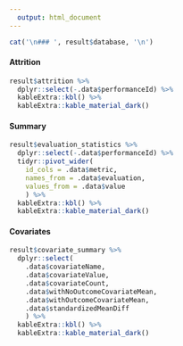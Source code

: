 ```yaml
---
  output: html_document
---
```


```r
cat('\n### ', result$database, '\n')
```

#### Attrition

```r
result$attrition %>%
  dplyr::select(-.data$performanceId) %>%
  kableExtra::kbl() %>%
  kableExtra::kable_material_dark()
```

#### Summary

```r
result$evaluation_statistics %>%
  dplyr::select(-.data$performanceId) %>%
  tidyr::pivot_wider(
    id_cols = .data$metric, 
    names_from = .data$evaluation, 
    values_from = .data$value
    ) %>%
  kableExtra::kbl() %>%
  kableExtra::kable_material_dark()
```
  
#### Covariates

```r
result$covariate_summary %>%
  dplyr::select(
    .data$covariateName, 
    .data$covariateValue,
    .data$covariateCount,
    .data$withNoOutcomeCovariateMean,
    .data$withOutcomeCovariateMean,
    .data$standardizedMeanDiff
    ) %>%
  kableExtra::kbl() %>%
  kableExtra::kable_material_dark()
```
  